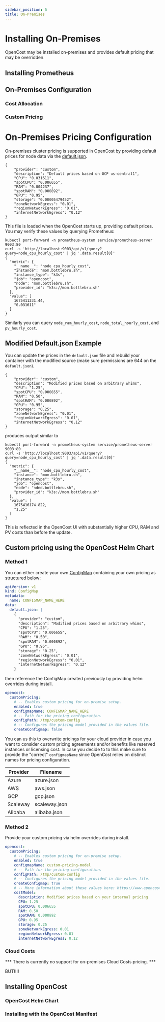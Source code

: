 ```yaml
---
sidebar_position: 5
title: On-Premises
---
```


# Installing On-Premises

OpenCost may be installed on-premises and provides default pricing that may be overridden.

## Installing Prometheus

<InstallPrometheus/>

## On-Premises Configuration

### Cost Allocation

### Custom Pricing

# On-Premises Pricing Configuration

On-premises cluster pricing is supported in OpenCost by providing default prices for node data via the [default.json](https://github.com/opencost/opencost/blob/develop/configs/default.json).

```
{
    "provider": "custom",
    "description": "Default prices based on GCP us-central1",
    "CPU": "0.031611",
    "spotCPU": "0.006655",
    "RAM": "0.004237",
    "spotRAM": "0.000892",
    "GPU": "0.95",
    "storage": "0.00005479452",
    "zoneNetworkEgress": "0.01",
    "regionNetworkEgress": "0.01",
    "internetNetworkEgress": "0.12"
}
```

This file is loaded when the OpenCost starts up, providing default prices. You may verify these values by querying Prometheus:
```
kubectl port-forward -n prometheus-system service/prometheus-server 9003:80
curl -s 'http://localhost:9003/api/v1/query?query=node_cpu_hourly_cost' | jq '.data.result[0]'
{
  "metric": {
    "__name__": "node_cpu_hourly_cost",
    "instance": "mom.bottlebru.sh",
    "instance_type": "k3s",
    "job": "opencost",
    "node": "mom.bottlebru.sh",
    "provider_id": "k3s://mom.bottlebru.sh"
  },
  "value": [
    1675411231.44,
    "0.031611"
  ]
}
```
Similarly you can query `node_ram_hourly_cost`, `node_total_hourly_cost`, and `pv_hourly_cost`.

## Modified Default.json Example

You can update the prices in the `default.json` file and rebuild your container with the modified source (make sure permissions are 644 on the `default.json`).
```
{
    "provider": "custom",
    "description": "Modified prices based on arbitrary whims",
    "CPU": "1.25",
    "spotCPU": "0.006655",
    "RAM": "0.50",
    "spotRAM": "0.000892",
    "GPU": "0.95",
    "storage": "0.25",
    "zoneNetworkEgress": "0.01",
    "regionNetworkEgress": "0.01",
    "internetNetworkEgress": "0.12"
}
```
produces output similar to
```
kubectl port-forward -n prometheus-system service/prometheus-server 9003:80
curl -s 'http://localhost:9003/api/v1/query?query=node_cpu_hourly_cost' | jq '.data.result[0]'
{
  "metric": {
    "__name__": "node_cpu_hourly_cost",
    "instance": "mom.bottlebru.sh",
    "instance_type": "k3s",
    "job": "opencost",
    "node": "ndnd.bottlebru.sh",
    "provider_id": "k3s://mom.bottlebru.sh"
  },
  "value": [
    1675416174.822,
    "1.25"
  ]
}
```

This is reflected in the OpenCost UI with substantially higher CPU, RAM and PV costs than before the update.

## Custom pricing using the OpenCost Helm Chart

### Method 1

You can either create your own [ConfigMap](https://kubernetes.io/docs/concepts/configuration/configmap/) containing your own pricing as structured below:

```yaml
apiVersion: v1
kind: ConfigMap
metadata:
  name: CONFIGMAP_NAME_HERE
data:
  default.json: |
    {
      "provider": "custom",
      "description": "Modified prices based on arbitrary whims",
      "CPU": "1.25",
      "spotCPU": "0.006655",
      "RAM": "0.50",
      "spotRAM": "0.000892",
      "GPU": "0.95",
      "storage": "0.25",
      "zoneNetworkEgress": "0.01",
      "regionNetworkEgress": "0.01",
      "internetNetworkEgress": "0.12"
    }
```

then reference the ConfigMap created previously by providing helm overrides during install.

```yaml
opencost:
  customPricing:
    # -- Enables custom pricing for on-premise setup.
    enabled: true
    configmapName: CONFIGMAP_NAME_HERE
    # -- Path for the pricing configuration.
    configPath: /tmp/custom-config
    # -- Configures the pricing model provided in the values file.
    createConfigmap: false
```

You can us this to overwrite pricings for your cloud provider in case you want to consider custom pricing agreements and/or benefits like reserved instances or licensing cost. In case you decide to to this make sure to provide the "correct" `configmapName` since OpenCost relies on distinct names for pricing configuration.

| Provider | Filename |
|----------|----------|
| Azure | azure.json |
| AWS    | aws.json |
| GCP    | gcp.json |
| Scaleway | scaleway.json |
| Alibaba | alibaba.json |

### Method 2

Provide your custom pricing via helm overrides during install.

```yaml
opencost:
  customPricing:
    # -- Enables custom pricing for on-premise setup.
    enabled: true
    configmapName: custom-pricing-model
    # -- Path for the pricing configuration.
    configPath: /tmp/custom-config
    # -- Configures the pricing model provided in the values file.
    createConfigmap: true
    # -- More information about these values here: https://www.opencost.io/docs/configuration/on-prem#custom-pricing-using-the-opencost-helm-chart
    costModel:
      description: Modified prices based on your internal pricing
      CPU: 1.25
      spotCPU: 0.006655
      RAM: 0.50
      spotRAM: 0.000892
      GPU: 0.95
      storage: 0.25
      zoneNetworkEgress: 0.01
      regionNetworkEgress: 0.01
      internetNetworkEgress: 0.12
```

### Cloud Costs

*** There is currently no support for on-premises Cloud Costs pricing. ***

BUT!!!!

## Installing OpenCost

### OpenCost Helm Chart

### Installing with the OpenCost Manifest
